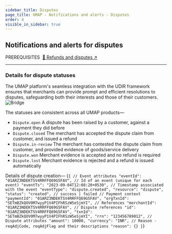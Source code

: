 ```yaml
---
sidebar_title: Disputes
page_title: UMAP - Notifications and alerts - Disputes
order: 4
visible_in_sidebar: true
---
```


## Notifications and alerts for disputes

<Text size="small" weight="600">
    PREREQUISITES&nbsp;
</Text>
<a href="/payments/umap/refunds-disputes" target="_self">🌟 Refunds and disputes ↗</a>

<hr class="primary" />

### Details for dispute statuses
The UMAP platform's seamless integration with the UDIR framework ensures that merchants can provide prompt and efficient resolutions to disputes, safeguarding both their interests and those of their customers. 
<img
    src="https://storage.googleapis.com/strapi-assets/latest/Frame_73/Frame_73.png"
    alt="Bridge"
/>

The statuses are consistent across all UMAP products—
<Text>
    <ul>
        <li><code>Dispute.open</code>&nbsp;A dispute has been raised by a customer, against a payment they did before</li>
        <li><code>Dispute.closed</code>&nbsp;The merchant has accepted the dispute claim from customer, and issued a refund</li>
        <li><code>Dispute.in-review</code>&nbsp;The merchant has contested the dispute claim from customer, and provided evidence of goods/service delivery</li>
        <li><code>Dispute.won</code>&nbsp;Merchant evidence is accepted and no refund is required</li>
        <li><code>Dispute.lost</code>&nbsp;Merchant evidence is rejected and a refund is issued automatically</li>
    </ul>
</Text>

Details of dispute creation—
<CodeBlockWithCopy language="json">
{`{
   // Event attributes
   "eventId": "01ARZ3NDEKTSV4RRFFQ69G5FAV", // Id of an event (unique for each event)
   "eventTs": "2023-09-04T12:08:20+0530", // Timestamp associated with the event
   "eventType": "dispute.created",
   "resource": "dispute",
   "status": "created", // success | failed
   // Payment context
   "paymentId": "01ARZ3NDEKTSV4RRFFQ69G5FAV",
   "orgTxnId": "SETmBZkQOV0M7wyyP1V4PIFhRSzW5eSjmYI",
   // References
   "merchantId": "01ARZ3NDEKTSV4RRFFQ69G5FAV",
   // Dispute references
   "id": "01ARZ3NDEKTSV4RRFFQ69G5FAV",
   "txnId": "SETmBZkQOV0M7wyyP1V4PIFhRSzW5eSjmYI",
   "rrn": "123456789012",
   // Dispute attributes
   "amount": 10000,
   "currency": "INR",
   // Reason - reqAdjCode, reqAdjFlag and their descriptions
   "reason": {}
}`}
</CodeBlockWithCopy>
